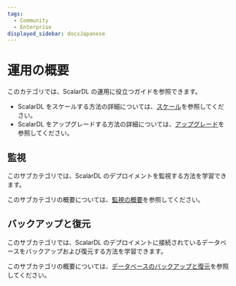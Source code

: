 ```yaml
---
tags:
  - Community
  - Enterprise
displayed_sidebar: docsJapanese
---
```


# 運用の概要


<TranslationBanner />

このカテゴリでは、ScalarDL の運用に役立つガイドを参照できます。

- ScalarDL をスケールする方法の詳細については、[スケール](scalar-kubernetes/HowToScaleScalarDL.mdx)を参照してください。
- ScalarDL をアップグレードする方法の詳細については、[アップグレード](scalar-kubernetes/HowToUpgradeScalarDL.mdx)を参照してください。

## 監視

このサブカテゴリでは、ScalarDL のデプロイメントを監視する方法を学習できます。

このサブカテゴリの概要については、[監視の概要](manage-monitor-overview.mdx)を参照してください。

## バックアップと復元

このサブカテゴリでは、ScalarDL のデプロイメントに接続されているデータベースをバックアップおよび復元する方法を学習できます。

このサブカテゴリの概要については、[データベースのバックアップと復元](manage-backup-and-restore-overview.mdx)を参照してください。

